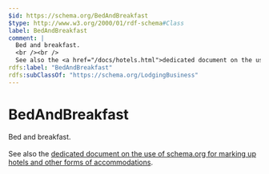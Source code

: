 ```yaml
---
$id: https://schema.org/BedAndBreakfast
$type: http://www.w3.org/2000/01/rdf-schema#Class
label: BedAndBreakfast
comment: |
  Bed and breakfast.
  <br /><br />
  See also the <a href="/docs/hotels.html">dedicated document on the use of schema.org for marking up hotels and other forms of accommodations</a>.
rdfs:label: "BedAndBreakfast"
rdfs:subClassOf: "https://schema.org/LodgingBusiness"
---
```


# BedAndBreakfast

Bed and breakfast.
<br /><br />
See also the <a href="/docs/hotels.html">dedicated document on the use of schema.org for marking up hotels and other forms of accommodations</a>.

